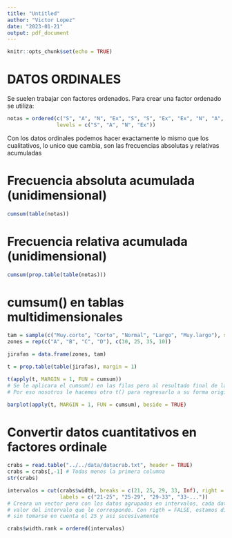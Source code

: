 ```yaml
---
title: "Untitled"
author: "Victor Lopez"
date: "2023-01-21"
output: pdf_document
---
```


```r
knitr::opts_chunk$set(echo = TRUE)
```

# DATOS ORDINALES

Se suelen trabajar con factores ordenados. Para crear una factor ordenado se utiliza:

```r
notas = ordered(c("S", "A", "N", "Ex", "S", "S", "Ex", "Ex", "N", "A", "A", "A", "A", "N", "S"),
                levels = c("S", "A", "N", "Ex"))
```

Con los datos ordinales podemos hacer exactamente lo mismo que los cualitativos, lo unico que cambia, son las frecuencias absolutas y relativas acumuladas

# Frecuencia absoluta acumulada (unidimensional)

```r
cumsum(table(notas))
```

# Frecuencia relativa acumulada (unidimensional)

```r
cumsum(prop.table(table(notas)))
```

# cumsum() en tablas multidimensionales
```r
tam = sample(c("Muy.corto", "Corto", "Normal", "Largo", "Muy.largo"), size = 100, replace = TRUE)
zones = rep(c("A", "B", "C", "D"), c(30, 25, 35, 10))
```


```r
jirafas = data.frame(zones, tam)

t = prop.table(table(jirafas), margin = 1)

t(apply(t, MARGIN = 1, FUN = cumsum))
# Se le aplicara el cumsum() en las filas pero al resultado final de la tabla le hara un t().
# Por eso nosotros le hacemos otro t() para regresarlo a su forma original

barplot(apply(t, MARGIN = 1, FUN = cumsum), beside = TRUE)
```

# Convertir datos cuantitativos en factores ordinale

```r
crabs = read.table("../../data/datacrab.txt", header = TRUE)
crabs = crabs[,-1] # Todas menos la primera columna
str(crabs)

intervalos = cut(crabs$width, breaks = c(21, 25, 29, 33, Inf), right = FALSE,
                 labels = c("21-25", "25-29", "29-33", "33-...")) 
# Creara un vector pero con los datos agrupados en intervalos, cada dato sera cambiado por el
# valor del intervalo que le corresponde. Con rigth = FALSE, estamos diciendo que, es de 21 a 25
# sin tomarse en cuenta el 25 y asi sucesivamente

crabs$width.rank = ordered(intervalos)
```

